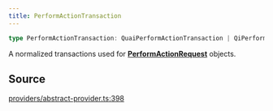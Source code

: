 ```yaml
---
title: PerformActionTransaction
---
```


```ts
type PerformActionTransaction: QuaiPerformActionTransaction | QiPerformActionTransaction;
```

A normalized transactions used for [**PerformActionRequest**](/content/type-aliases/PerformActionRequest) objects.

## Source

[providers/abstract-provider.ts:398](https://github.com/dominant-strategies/quais-6.js/blob/3237c5c21df47dfe74b210196b4121a22539a577/src/providers/abstract-provider.ts#L398)
